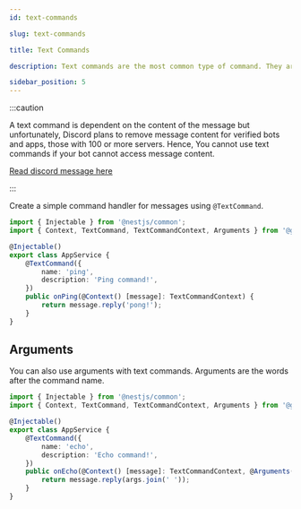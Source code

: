 ```yaml
---
id: text-commands

slug: text-commands

title: Text Commands

description: Text commands are the most common type of command. They are used to send a message to the channel.

sidebar_position: 5
---
```


:::caution

A text command is dependent on the content of the message but unfortunately, Discord plans to remove message content for verified bots and
apps, those with 100 or more servers. Hence, You cannot use text commands if your bot cannot access message content.

[Read discord message here](https://support-dev.discord.com/hc/en-us/articles/4404772028055-Message-Content-Access-Deprecation-for-Verified-Bots)

:::

Create a simple command handler for messages using `@TextCommand`.

```typescript title="src/app.service.ts"
import { Injectable } from '@nestjs/common';
import { Context, TextCommand, TextCommandContext, Arguments } from '@globalart/nestcord';

@Injectable()
export class AppService {
    @TextCommand({
        name: 'ping',
        description: 'Ping command!',
    })
    public onPing(@Context() [message]: TextCommandContext) {
        return message.reply('pong!');
    }
}
```

## Arguments

You can also use arguments with text commands. Arguments are the words after the command name.

```typescript title="src/app.service.ts"
import { Injectable } from '@nestjs/common';
import { Context, TextCommand, TextCommandContext, Arguments } from '@globalart/nestcord';

@Injectable()
export class AppService {
    @TextCommand({
        name: 'echo',
        description: 'Echo command!',
    })
    public onEcho(@Context() [message]: TextCommandContext, @Arguments() args: string[]) {
        return message.reply(args.join(' '));
    }
}
```
